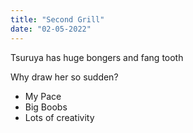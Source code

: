 ```yaml
---
title: "Second Grill"
date: "02-05-2022"
---
```


Tsuruya has huge bongers and fang tooth

Why draw her so sudden?

* My Pace
* Big Boobs
* Lots of creativity